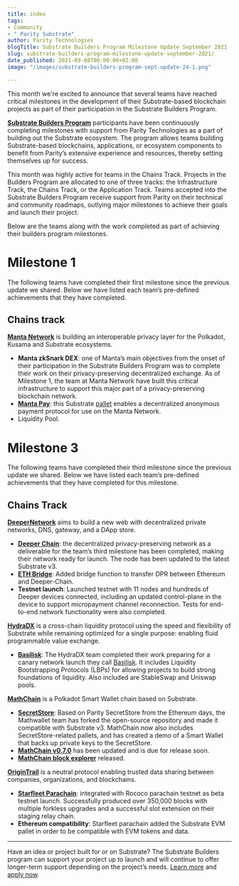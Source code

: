 ```yaml
---
title: index
tags:
- Community
- " Parity Substrate"
author: Parity Technologies
blogTitle: Substrate Builders Program Milestone Update September 2021
slug: substrate-builders-program-milestone-update-september-2021/
date_published: 2021-09-08T00:00:00+02:00
image: "/images/substrate-builders-program-sept-update-24-1.png"

---
```

This month we're excited to announce that several teams have reached critical milestones in the development of their Substrate-based blockchain projects as part of their participation in the Substrate Builders Program.

[**Substrate Builders Program**](https://www.substrate.io/builders-program/) participants have been continuously completing milestones with support from Parity Technologies as a part of building out the Substrate ecosystem. The program allows teams building Substrate-based blockchains, applications, or ecosystem components to benefit from Parity’s extensive experience and resources, thereby setting themselves up for success.

This month was highly active for teams in the Chains Track. Projects in the Builders Program are allocated to one of three tracks: the Infrastructure Track, the Chains Track, or the Application Track. Teams accepted into the Substrate Builders Program receive support from Parity on their technical and community roadmaps, outlying major milestones to achieve their goals and launch their project.

Below are the teams along with the work completed as part of achieving their builders program milestones.

# Milestone 1

The following teams have completed their first milestone since the previous update we shared. Below we have listed each team’s pre-defined achievements that they have completed.

## Chains track

[**Manta Network**](https://manta.network/) is building an interoperable privacy layer for the Polkadot, Kusama and Substrate ecosystems.

* **Manta zkSnark DEX**: one of Manta’s main objectives from the onset of their participation in the Substrate Builders Program was to complete their work on their privacy-preserving decentralized exchange. As of Milestone 1, the team at Manta Network have built this critical infrastructure to support this major part of a privacy-preserving blockchain network.
* [**Manta Pay**](https://github.com/Manta-Network/pallet-manta-pay): this Substrate [pallet](https://substrate.dev/docs/en/knowledgebase/runtime/pallets) enables a decentralized anonymous payment protocol for use on the Manta Network.
* Liquidity Pool.

# Milestone 3

The following teams have completed their third milestone since the previous update we shared. Below we have listed each team’s pre-defined achievements that they have completed for this milestone.

## Chains Track

[**DeeperNetwork**](https://deeper.network/) aims to build a new web with decentralized private networks, DNS, gateway, and a DApp store.

* [**Deeper Chain**](https://deeper.network/onepager): the decentralized privacy-preserving network as a deliverable for the team’s third milestone has been completed, making their network ready for launch. The node has been updated to the latest Substrate v3.
* [**ETH Bridge**](https://github.com/deeper-chain/deeper-chain/tree/master/pallets/bridge): Added bridge function to transfer DPR between Ethereum and Deeper-Chain.
* **Testnet launch**: Launched testnet with 11 nodes and hundreds of Deeper devices connected, including an updated control-plane in the device to support micropayment channel reconnection. Tests for end-to-end network functionality were also completed.

[**HydraDX**](https://hydradx.io/) is a cross-chain liquidity protocol using the speed and flexibility of Substrate while remaining optimized for a single purpose: enabling fluid programmable value exchange.

* [**Basilisk**](https://github.com/galacticcouncil/Basilisk-node): The HydraDX team completed their work preparing for a canary network launch they call [Basilisk](https://hydradx.substack.com/p/introducing-basilisk). It includes Liquidity Bootstrapping Protocols (LBPs) for allowing projects to build strong foundations of liquidity. Also included are StableSwap and Uniswap pools.

[**MathChain**](https://mathchain.org/en/) is a Polkadot Smart Wallet chain based on Substrate.

* [**SecretStore**](https://github.com/mathwallet/secret-store): Based on Parity SecretStore from the Ethereum days, the Mathwallet team has forked the open-source repository and made it compatible with Substrate v3. MathChain now also includes SecretStore-related pallets, and has created a demo of a Smart Wallet that backs up private keys to the SecretStore.
* [**MathChain v0.7.0**](https://github.com/mathwallet/MathChain) has been updated and is due for release soon.
* [**MathChain block explorer**](http://scan.boka.network/#/galois) released.

[**OriginTrail**](https://origintrail.io/) is a neutral protocol enabling trusted data sharing between companies, organizations, and blockchains.

* [**Starfleet Parachain**](https://github.com/OriginTrail/starfleet-parachain): integrated with Rococo parachain testnet as beta testnet launch. Successfully produced over 350,000 blocks with multiple forkless upgrades and a successful slot extension on their staging relay chain.
* **Ethereum compatibility**: Starfleet parachain added the Substrate EVM pallet in order to be compatible with EVM tokens and data.

***

  
Have an idea or project built for or on Substrate? The Substrate Builders program can support your project up to launch and will continue to offer longer-term support depending on the project’s needs. [Learn more](https://www.substrate.io/builders-program/) and [apply now](https://docs.google.com/forms/d/e/1FAIpQLSfEYJE3X0RQs3Kucqthe4D8zyUcV1yEvyIw98L2X9_78b4BVA/viewform).